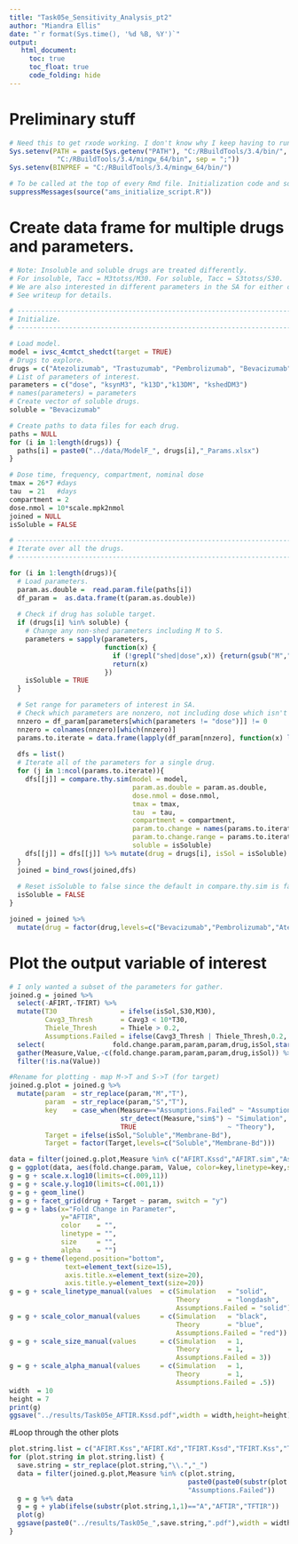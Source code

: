 ```yaml
---
title: "Task05e_Sensitivity_Analysis_pt2"
author: "Miandra Ellis"
date: "`r format(Sys.time(), '%d %B, %Y')`"
output:
   html_document:
     toc: true
     toc_float: true
     code_folding: hide
---
```


# Preliminary stuff

```r
# Need this to get rxode working. I don't know why I keep having to run this.
Sys.setenv(PATH = paste(Sys.getenv("PATH"), "C:/RBuildTools/3.4/bin/",
            "C:/RBuildTools/3.4/mingw_64/bin", sep = ";"))
Sys.setenv(BINPREF = "C:/RBuildTools/3.4/mingw_64/bin/")

# To be called at the top of every Rmd file. Initialization code and some useful constants.
suppressMessages(source("ams_initialize_script.R"))
```

# Create data frame for multiple drugs and parameters.

```r

# Note: Insoluble and soluble drugs are treated differently. 
# For insoluble, Tacc = M3totss/M30. For soluble, Tacc = S3totss/S30. 
# We are also interested in different parameters in the SA for either case.
# See writeup for details.

# --------------------------------------------------------------------------------
# Initialize.
# --------------------------------------------------------------------------------

# Load model.
model = ivsc_4cmtct_shedct(target = TRUE)
# Drugs to explore. 
drugs = c("Atezolizumab", "Trastuzumab", "Pembrolizumab", "Bevacizumab")
# List of parameters of interest.
parameters = c("dose", "ksynM3", "k13D","k13DM", "kshedDM3")
# names(parameters) = parameters
# Create vector of soluble drugs.
soluble = "Bevacizumab"

# Create paths to data files for each drug.
paths = NULL
for (i in 1:length(drugs)) {
  paths[i] = paste0("../data/ModelF_", drugs[i],"_Params.xlsx")
}

# Dose time, frequency, compartment, nominal dose
tmax = 26*7 #days
tau  = 21   #days
compartment = 2
dose.nmol = 10*scale.mpk2nmol
joined = NULL
isSoluble = FALSE

# --------------------------------------------------------------------------------
# Iterate over all the drugs.
# --------------------------------------------------------------------------------

for (i in 1:length(drugs)){
  # Load parameters.
  param.as.double =  read.param.file(paths[i])
  df_param =  as.data.frame(t(param.as.double))
  
  # Check if drug has soluble target.
  if (drugs[i] %in% soluble) {
    # Change any non-shed parameters including M to S.
    parameters = sapply(parameters, 
                        function(x) {
                          if (!grepl("shed|dose",x)) {return(gsub("M","S", x))}
                          return(x)
                        })
    isSoluble = TRUE
  }

  # Set range for parameters of interest in SA.
  # Check which parameters are nonzero, not including dose which isn't in df_param.
  nnzero = df_param[parameters[which(parameters != "dose")]] != 0
  nnzero = colnames(nnzero)[which(nnzero)]
  params.to.iterate = data.frame(lapply(df_param[nnzero], function(x) lseq(x*0.01, x*10, 13)))
  
  dfs = list()
  # Iterate all of the parameters for a single drug.
  for (j in 1:ncol(params.to.iterate)){
    dfs[[j]] = compare.thy.sim(model = model,
                               param.as.double = param.as.double,
                               dose.nmol = dose.nmol,
                               tmax = tmax,
                               tau  = tau,
                               compartment = compartment,
                               param.to.change = names(params.to.iterate)[j],
                               param.to.change.range = params.to.iterate[[j]],
                               soluble = isSoluble)
    dfs[[j]] = dfs[[j]] %>% mutate(drug = drugs[i], isSol = isSoluble)
  }
  joined = bind_rows(joined,dfs)
  
  # Reset isSoluble to false since the default in compare.thy.sim is false.
  isSoluble = FALSE
}

joined = joined %>%
  mutate(drug = factor(drug,levels=c("Bevacizumab","Pembrolizumab","Atezolizumab", "Trastuzumab")))
```

# Plot the output variable of interest

```r

# I only wanted a subset of the parameters for gather.
joined.g = joined %>%
  select(-AFIRT,-TFIRT) %>%
  mutate(T30                = ifelse(isSol,S30,M30),
         Cavg3_Thresh       = Cavg3 < 10*T30,
         Thiele_Thresh      = Thiele > 0.2,
         Assumptions.Failed = ifelse(Cavg3_Thresh | Thiele_Thresh,0.2, NA)) %>%
  select(                 fold.change.param,param,param,drug,isSol,starts_with("AFIRT"),starts_with("TFIRT"),"Assumptions.Failed") %>%
  gather(Measure,Value,-c(fold.change.param,param,param,drug,isSol)) %>%
  filter(!is.na(Value))

#Rename for plotting - map M->T and S->T (for target)
joined.g.plot = joined.g %>%
  mutate(param  = str_replace(param,"M","T"),
         param  = str_replace(param,"S","T"),
         key    = case_when(Measure=="Assumptions.Failed" ~ "Assumptions.Failed",
                            str_detect(Measure,"sim$") ~ "Simulation",
                            TRUE                       ~ "Theory"),
         Target = ifelse(isSol,"Soluble","Membrane-Bd"),
         Target = factor(Target,levels=c("Soluble","Membrane-Bd")))

data = filter(joined.g.plot,Measure %in% c("AFIRT.Kssd","AFIRT.sim","Assumptions.Failed"))
g = ggplot(data, aes(fold.change.param, Value, color=key,linetype=key,size=key,alpha=key))
g = g + scale.x.log10(limits=c(.009,11))
g = g + scale.y.log10(limits=c(.001,1))
g = g + geom_line()
g = g + facet_grid(drug + Target ~ param, switch = "y")
g = g + labs(x="Fold Change in Parameter",
             y="AFTIR",
             color    = "",
             linetype = "",
             size     = "",
             alpha    = "")
g = g + theme(legend.position="bottom", 
              text=element_text(size=15), 
              axis.title.x=element_text(size=20), 
              axis.title.y=element_text(size=20))
g = g + scale_linetype_manual(values  = c(Simulation   = "solid",
                                          Theory       = "longdash",
                                          Assumptions.Failed = "solid"))
g = g + scale_color_manual(values     = c(Simulation   = "black",
                                          Theory       = "blue",
                                          Assumptions.Failed = "red"))
g = g + scale_size_manual(values      = c(Simulation   = 1,
                                          Theory       = 1,
                                          Assumptions.Failed = 3))
g = g + scale_alpha_manual(values     = c(Simulation   = 1,
                                          Theory       = 1,
                                          Assumptions.Failed = .5))
width  = 10
height = 7
print(g)
ggsave("../results/Task05e_AFTIR.Kssd.pdf",width = width,height=height)
```

#Loop through the other plots
```r
plot.string.list = c("AFIRT.Kss","AFIRT.Kd","TFIRT.Kssd","TFIRT.Kss","TFIRT.Kd")
for (plot.string in plot.string.list) {
  save.string = str_replace(plot.string,"\\.","_")
  data = filter(joined.g.plot,Measure %in% c(plot.string,
                                             paste0(paste0(substr(plot.string,1,5)),".sim"),
                                             "Assumptions.Failed"))
  g = g %+% data
  g = g + ylab(ifelse(substr(plot.string,1,1)=="A","AFTIR","TFTIR"))
  plot(g)
  ggsave(paste0("../results/Task05e_",save.string,".pdf"),width = width,height=height)
}
```
